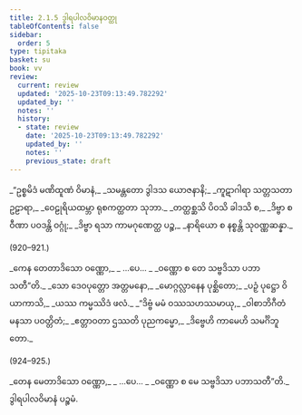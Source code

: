 ```yaml
---
title: 2.1.5 ဒွါရပါလဝိမာနဝတ္ထု
tableOfContents: false
sidebar:
  order: 5
type: tipitaka
basket: su
book: vv
review:
  current: review
  updated: '2025-10-23T09:13:49.782292'
  updated_by: ''
  notes: ''
  history:
  - state: review
    date: '2025-10-23T09:13:49.782292'
    updated_by: ''
    notes: ''
    previous_state: draft
---
```



<ReviewStatus review={frontmatter.review} showDetails={true} />

<HypothesisAnnotation frontmatter={frontmatter} />

<DynamicBreadcrumb />

<Division number="918" book="vv" e="ch" v="19" p="81">

<Paragraph number="766" type="verses" book="vv">
_“ဥစ္စမိဒံ မဏိထူဏံ ဝိမာနံ,_  
_သမန္တတော ဒွါဒသ ယောဇနာနိ;_  
_ကူဋာဂါရာ သတ္တသတာ ဥဠာရာ,_  
_ဝေဠုရိယထမ္ဘာ ရုစကတ္ထတာ သုဘာ._  

</Paragraph>

</Division>
<Division number="919" book="vv" e="ch" v="19" p="81">

<Paragraph number="767" type="verses" book="vv">
_တတ္ထစ္ဆသိ ပိဝသိ ခါဒသိ စ,_  
_ဒိဗ္ဗာ စ ဝီဏာ ပဝဒန္တိ ဝဂ္ဂုံ;_  
_ဒိဗ္ဗာ ရသာ ကာမဂုဏေတ္ထ ပဉ္စ,_  
_နာရိယော စ နစ္စန္တိ သုဝဏ္ဏဆန္နာ._  


(920–921.)
</Paragraph>

<Paragraph number="768" type="verses" book="vv">
_ကေန တေတာဒိသော ဝဏ္ဏော,_  
_ …ပေ… _  
_ဝဏ္ဏော စ တေ သဗ္ဗဒိသာ ပဘာသတီ”တိ._  

</Paragraph>

</Division>
<Division number="922" book="vv" e="ch" v="19" p="81">

<Paragraph number="769" type="verses" book="vv">
_သော ဒေဝပုတ္တော အတ္တမနော,_  
_မောဂ္ဂလ္လာနေန ပုစ္ဆိတော;_  
_ပဉှံ ပုဋ္ဌော ဝိယာကာသိ,_  
_ယဿ ကမ္မဿိဒံ ဖလံ._  

</Paragraph>

</Division>
<Division number="923" book="vv" e="ch" v="19" p="81">

<Paragraph number="770" type="verses" book="vv">
_“ဒိဗ္ဗံ မမံ ဝဿသဟဿမာယု,_  
_ဝါစာဘိဂီတံ မနသာ ပဝတ္တိတံ;_  
_ဧတ္တာဝတာ ဌဿတိ ပုညကမ္မော,_  
_ဒိဗ္ဗေဟိ ကာမေဟိ သမင်္ဂိဘူတော._  


(924–925.)
</Paragraph>

<Paragraph number="771" type="verses" book="vv">
_တေန မေတာဒိသော ဝဏ္ဏော,_  
_ …ပေ… _  
_ဝဏ္ဏော စ မေ သဗ္ဗဒိသာ ပဘာသတီ”တိ._  


</Paragraph>
</Division>

<Paragraph number="772" type="center" book="vv">
ဒွါရပါလဝိမာနံ ပဉ္စမံ.
</Paragraph>